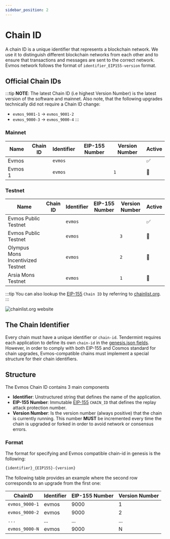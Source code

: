 ```yaml
---
sidebar_position: 2
---
```


# Chain ID


A chain ID is a unique identifier that represents a blockchain network. We use it to distinguish different blockchain
networks from each other and to ensure that transactions and messages are sent to the correct network. Evmos network
follows the format of `identifier_EIP155-version` format.

## Official Chain IDs

:::tip
**NOTE**: The latest Chain ID (i.e highest Version Number) is the latest version of the software and mainnet. Also note, that the following upgrades technically did not require a Chain ID change:

* `evmos_9001-1`	-> `evmos_9001-2`
* `evmos_9000-3` -> `evmos_9000-4`
:::

### Mainnet

| Name                                            | Chain ID                                      | Identifier | EIP-155 Number                         | Version Number                              | Active |
| ----------------------------------------------- | --------------------------------------------- | ---------- | ------------------------------------- | ------------------------------------------- | -------|
| Evmos <ProjectValue keyword="version_number" /> |  <Highlighter pretext="evmos_" keyword="chain_id" postText="-2" /> | `evmos`    | <Highlighter keyword="chain_id" /> |  <Highlighter keyword="version_number" /> | ✅ |
| Evmos 1                                         | <Highlighter pretext="evmos_" keyword="chain_id" postText="-1" />  | `evmos`    | <Highlighter keyword="chain_id" /> | `1`                                         | 🚫 |

### Testnet

| Name                              | Chain ID                                              | Identifier | EIP-155 Number                                 | Version Number                                      | Active |
| --------------------------------- | ----------------------------------------------------- | ---------- | --------------------------------------------- | --------------------------------------------------- | ------- |
| Evmos Public Testnet              |  <Highlighter pretext="evmos_" keyword="testnet_chain_id" postText="-4" /> | `evmos`    |  <Highlighter keyword="testnet_chain_id" /> |  <Highlighter keyword="testnet_version_number" /> | ✅ |
| Evmos Public Testnet              | <Highlighter pretext="evmos_" keyword="testnet_chain_id" postText="-3" /> | `evmos`    |  <Highlighter keyword="testnet_chain_id" /> | `3`                                                 | 🚫 |
| Olympus Mons Incentivized Testnet | <Highlighter pretext="evmos_" keyword="testnet_chain_id" postText="-2" /> | `evmos`    |  <Highlighter keyword="testnet_chain_id" /> | `2`                                                 | 🚫 |
| Arsia Mons Testnet                | <Highlighter pretext="evmos_" keyword="testnet_chain_id" postText="-1" /> | `evmos`    |  <Highlighter keyword="testnet_chain_id" /> | `1`                                                 | 🚫 |

:::tip
You can also lookup the [EIP-155](https://github.com/ethereum/EIPs/blob/master/EIPS/eip-155.md) `Chain ID` by referring
to [chainlist.org](https://chainlist.org/).
:::

![chainlist.org website](/img/chainlist.png)

## The Chain Identifier

Every chain must have a unique identifier or `chain-id`. Tendermint requires each application to
define its own `chain-id` in the [genesis.json fields](https://docs.tendermint.com/master/spec/core/genesis.html#genesis-fields).
 However, in order to comply with both EIP-155 and Cosmos standard for chain upgrades, Evmos-compatible chains must implement
  a special structure for their chain identifiers.

## Structure

The Evmos Chain ID contains 3 main components

- **Identifier**: Unstructured string that defines the name of the application.
- **EIP-155 Number**: Immutable [EIP-155](https://github.com/ethereum/EIPs/blob/master/EIPS/eip-155.md) `CHAIN_ID` that
 defines the replay attack protection number.
- **Version Number**: Is the version number (always positive) that the chain is currently running.
This number **MUST** be incremented every time the chain is upgraded or forked in order to avoid network or consensus errors.

### Format

The format for specifying and Evmos compatible chain-id in genesis is the following:

```bash
{identifier}_{EIP155}-{version}
```

The following table provides an example where the second row corresponds to an upgrade from the first one:

| ChainID        | Identifier | EIP-155 Number | Version Number |
| -------------- | ---------- | ------------- | -------------- |
| `evmos_9000-1` | evmos      | 9000          | 1              |
| `evmos_9000-2` | evmos      | 9000          | 2              |
| `...`          | ...        | ...           | ...            |
| `evmos_9000-N` | evmos      | 9000          | N              |
